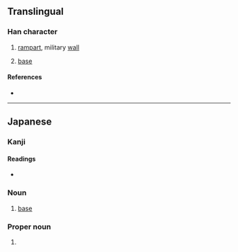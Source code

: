 {{character info/new}}
{{also|壘}}
==Translingual==
{{Han simplified forms|壘|塁|垒}}

===Han character===
{{Han char|rn=32|rad=土|as=09|sn=12|four=60104|canj=WIOG}}

# [[rampart]], military [[wall]]
# {{lb|mul|baseball}} [[base]]

====References====
* {{Han ref|kx=0234.271|dkj=05316|hdz=42544.011|uh=5841|ud=22593}}

----

==Japanese==
{{ja-kanji forms|塁|壘}}

===Kanji===
{{ja-kanji|grade=c|rs=土09|kyu=壘}}

====Readings====
* {{ja-readings|goon=[[るい]] (rui)|kanon=[[るい]] (rui)|kun=[[とりで]] (toride)}}

{{ja-kanjitab|るい|yomi=o}}

===Noun===
{{ja-noun|るい|kyu=壘}}

# {{lb|ja|baseball|sort=るい}} [[base]]

===Proper noun===
{{ja-pos|proper|るい}}

# {{given name|male|lang=ja|sort=るい}}